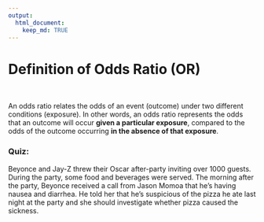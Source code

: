 ```yaml
---
output: 
  html_document:
    keep_md: TRUE
---
```


# Definition of Odds Ratio (OR)

&nbsp;

An odds ratio relates the odds of an event (outcome) under two different conditions (exposure). In other words, an odds ratio represents the odds that an outcome will occur __given a particular exposure__, compared to the odds of the outcome occurring __in the absence of that exposure__.

### Quiz: 
Beyonce and Jay-Z threw their Oscar after-party inviting over 1000 guests. During the party, some food and beverages were served. The morning after the party, Beyonce received a call from Jason Momoa that he’s having nausea and diarrhea. He told her that he’s suspicious of the pizza he ate last night at the party and she should investigate whether pizza caused the sickness.
